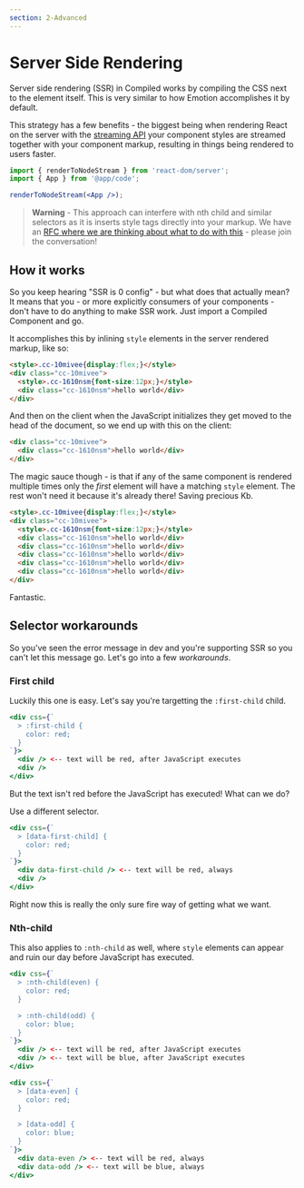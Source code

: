 ```yaml
---
section: 2-Advanced
---
```


# Server Side Rendering

Server side rendering (SSR) in Compiled works by compiling the CSS next to the element itself.
This is very similar to how Emotion accomplishes it by default.

This strategy has a few benefits -
the biggest being when rendering React on the server with the [streaming API](https://reactjs.org/docs/react-dom-server.html#rendertonodestream) your component styles are streamed together with your component markup,
resulting in things being rendered to users faster.

```jsx
import { renderToNodeStream } from 'react-dom/server';
import { App } from '@app/code';

renderToNodeStream(<App />);
```

> **Warning** - This approach can interfere with nth child and similar selectors as it is inserts style tags directly into your markup.
> We have an [RFC where we are thinking about what to do with this](https://github.com/atlassian-labs/compiled-css-in-js/issues/31) - please join the conversation!

## How it works

So you keep hearing "SSR is 0 config" - but what does that actually mean?
It means that you -
or more explicitly consumers of your components -
don't have to do anything to make SSR work.
Just import a Compiled Component and go.

It accomplishes this by inlining `style` elements in the server rendered markup,
like so:

<!-- prettier-ignore -->
```html
<style>.cc-10mivee{display:flex;}</style>
<div class="cc-10mivee">
  <style>.cc-1610nsm{font-size:12px;}</style>
  <div class="cc-1610nsm">hello world</div>
</div>
```

And then on the client when the JavaScript initializes they get moved to the head of the document,
so we end up with this on the client:

```html
<div class="cc-10mivee">
  <div class="cc-1610nsm">hello world</div>
</div>
```

The magic sauce though -
is that if any of the same component is rendered multiple times only the _first_ element will have a matching `style` element.
The rest won't need it because it's already there!
Saving precious Kb.

<!-- prettier-ignore -->
```html
<style>.cc-10mivee{display:flex;}</style>
<div class="cc-10mivee">
  <style>.cc-1610nsm{font-size:12px;}</style>
  <div class="cc-1610nsm">hello world</div>
  <div class="cc-1610nsm">hello world</div>
  <div class="cc-1610nsm">hello world</div>
  <div class="cc-1610nsm">hello world</div>
  <div class="cc-1610nsm">hello world</div>
</div>
```

Fantastic.

## Selector workarounds

So you've seen the error message in dev and you're supporting SSR so you can't let this message go.
Let's go into a few _workarounds_.

### First child

Luckily this one is easy.
Let's say you're targetting the `:first-child` child.

```jsx
<div css={`
  > :first-child {
    color: red;
  }
`}>
  <div /> <-- text will be red, after JavaScript executes
  <div />
</div>
```

But the text isn't red before the JavaScript has executed!
What can we do?

Use a different selector.

```jsx
<div css={`
  > [data-first-child] {
    color: red;
  }
`}>
  <div data-first-child /> <-- text will be red, always
  <div />
</div>
```

Right now this is really the only sure fire way of getting what we want.

### Nth-child

This also applies to `:nth-child` as well,
where `style` elements can appear and ruin our day before JavaScript has executed.

```jsx
<div css={`
  > :nth-child(even) {
    color: red;
  }

  > :nth-child(odd) {
    color: blue;
  }
`}>
  <div /> <-- text will be red, after JavaScript executes
  <div /> <-- text will be blue, after JavaScript executes
</div>
```

```jsx
<div css={`
  > [data-even] {
    color: red;
  }

  > [data-odd] {
    color: blue;
  }
`}>
  <div data-even /> <-- text will be red, always
  <div data-odd /> <-- text will be blue, always
</div>
```
